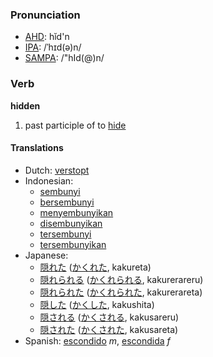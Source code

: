 === Pronunciation ===
*[[w:AHD|AHD]]: hĭd'n
*[[w:IPA|IPA]]: /ˈhɪd(ə)n/
*[[w:SAMPA|SAMPA]]: /"hId(@)n/

=== Verb ===

'''hidden'''

# past participle of to [[hide]]

==== Translations ====
*Dutch: [[verstopt]]
*Indonesian: 
** [[sembunyi]]
** [[sembunyi|bersembunyi]]
** [[sembunyi|menyembunyikan]]
** [[sembunyi|disembunyikan]]
** [[sembunyi|tersembunyi]]
** [[sembunyi|tersembunyikan]]
*Japanese:
** [[隠れた]] ([[かくれた]], kakureta)
** [[隠れられる]] ([[かくれられる]], kakurerareru)
** [[隠れられた]] ([[かくれられた]], kakurerareta)
** [[隠した]] ([[かくした]], kakushita)
** [[隠される]] ([[かくされる]], kakusareru)
** [[隠された]] ([[かくされた]], kakusareta)
*Spanish: [[escondido]] ''m'', [[escondida]] ''f''